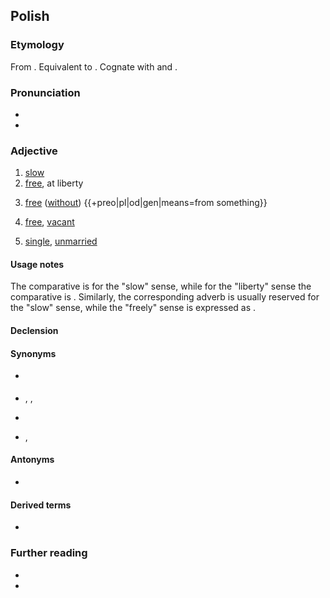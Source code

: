 ==Polish==

===Etymology===
From {{inh|pl|sla-pro|*volьnъ}}. Equivalent to {{affix|pl|wola|-ny}}. Cognate with {{cog|cs|volný}} and {{cog|ru|вольный}}.

===Pronunciation===
* {{pl-IPA}}
* {{audio|pl|Pl-wolny.ogg|audio}}

===Adjective===
{{pl-adj|wolniejszy|bardziej|adv=wolno}}

# [[slow]]
# [[free]], at liberty
#: {{uxi|pl|wolny [[człowiek]]|-}}
#: {{uxi|pl|wolny [[kraj]]|-}}
# [[free]] ([[without]]) {{+preo|pl|od|gen|means=from something}}
#: {{uxi|pl|Wolny od [[kłopotów]].|-}}
# [[free]], [[vacant]]
#: {{uxi|pl|Wolny [[czas]]|-}}
#: {{uxi|pl|Wolny [[pokój]].|-}}
# [[single]], [[unmarried]]

====Usage notes====
The comparative is {{m|pl|wolniejszy}} for the "slow" sense, while for the "liberty" sense the comparative is {{m|pl|[[bardziej]] wolny}}. Similarly, the corresponding adverb {{m|pl|wolno}} is usually reserved for the "slow" sense, while the "freely" sense is expressed as {{m|pl|[[w]] [[sposób]] wolny}}.

====Declension====
{{pl-decl-adj-y|woln|wolni}}

====Synonyms====
* {{sense|slow}} {{l|pl|powolny}}
* {{sense|at liberty}} {{l|pl|niezależny}}, {{l|pl|nieskrępowany}}, {{l|pl|swobodny}}
* {{sense|vacant}} {{l|pl|niezajęty}}
* {{sense|single}} {{l|pl|nieżonaty}}, {{l|pl|dostępny}}

====Antonyms====
* {{sense|slow}} {{l|pl|szybki}}

====Derived terms====
* {{l|pl|wolność}}

===Further reading===
* {{R:pl:WSJP}}
* {{R:PWN}}